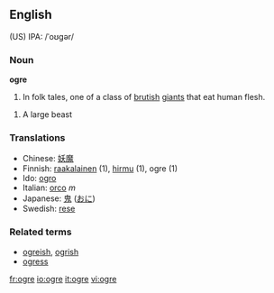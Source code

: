 {{wikipedia}}
==English==
(US) IPA: /ˈoʊgər/

===Noun===
'''ogre'''

#In folk tales, one of a class of [[brutish]] [[giant]]s that eat human flesh.

#A large beast

=== Translations ===
*Chinese: [[妖魔]]
*Finnish: [[raakalainen]] (1), [[hirmu]] (1), ogre (1)
*Ido: [[ogro]]
*Italian: [[orco]] ''m''
*Japanese: [[鬼]] ([[おに]])
*Swedish: [[rese]]

===Related terms===
*[[ogreish]], [[ogrish]]
*[[ogress]]

[[fr:ogre]]
[[io:ogre]]
[[it:ogre]]
[[vi:ogre]]